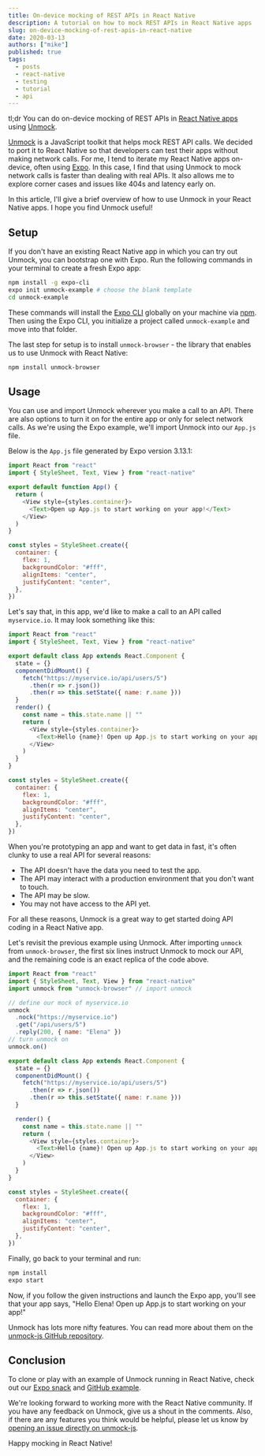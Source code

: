 ```yaml
---
title: On-device mocking of REST APIs in React Native
description: A tutorial on how to mock REST APIs in React Native apps
slug: on-device-mocking-of-rest-apis-in-react-native
date: 2020-03-13
authors: ["mike"]
published: true
tags:
  - posts
  - react-native
  - testing
  - tutorial
  - api
---
```


tl;dr You can do on-device mocking of REST APIs in [React Native apps](https://snack.expo.io/@mikesol/unmock) using [Unmock](https://github.com/meeshkan/unmock-react-native-example).

[Unmock](https://github.com/meeshkan/unmock-js) is a JavaScript toolkit that helps mock REST API calls. We decided to port it to React Native so that developers can test their apps without making network calls. For me, I tend to iterate my React Native apps on-device, often using [Expo](https://expo.io/). In this case, I find that using Unmock to mock network calls is faster than dealing with real APIs. It also allows me to explore corner cases and issues like 404s and latency early on.

In this article, I'll give a brief overview of how to use Unmock in your React Native apps. I hope you find Unmock useful!

## Setup

If you don't have an existing React Native app in which you can try out Unmock, you can bootstrap one with Expo. Run the following commands in your terminal to create a fresh Expo app:

```bash
npm install -g expo-cli
expo init unmock-example # choose the blank template
cd unmock-example
```

These commands will install the [Expo CLI](https://www.npmjs.com/package/expo-cli) globally on your machine via [npm](https://www.npmjs.com/get-npm). Then using the Expo CLI, you initialize a project called `unmock-example` and move into that folder.

The last step for setup is to install `unmock-browser` - the library that enables us to use Unmock with React Native:

```bash
npm install unmock-browser
```

## Usage

You can use and import Unmock wherever you make a call to an API. There are also options to turn it on for the entire app or only for select network calls. As we're using the Expo example, we'll import Unmock into our `App.js` file.

Below is the `App.js` file generated by Expo version 3.13.1:

```javascript
import React from "react"
import { StyleSheet, Text, View } from "react-native"

export default function App() {
  return (
    <View style={styles.container}>
      <Text>Open up App.js to start working on your app!</Text>
    </View>
  )
}

const styles = StyleSheet.create({
  container: {
    flex: 1,
    backgroundColor: "#fff",
    alignItems: "center",
    justifyContent: "center",
  },
})
```

Let's say that, in this app, we'd like to make a call to an API called `myservice.io`. It may look something like this:

```javascript
import React from "react"
import { StyleSheet, Text, View } from "react-native"

export default class App extends React.Component {
  state = {}
  componentDidMount() {
    fetch("https://myservice.io/api/users/5")
      .then(r => r.json())
      .then(r => this.setState({ name: r.name }))
  }
  render() {
    const name = this.state.name || ""
    return (
      <View style={styles.container}>
        <Text>Hello {name}! Open up App.js to start working on your app!</Text>
      </View>
    )
  }
}

const styles = StyleSheet.create({
  container: {
    flex: 1,
    backgroundColor: "#fff",
    alignItems: "center",
    justifyContent: "center",
  },
})
```

When you're prototyping an app and want to get data in fast, it's often clunky to use a real API for several reasons:

- The API doesn't have the data you need to test the app.
- The API may interact with a production environment that you don't want to touch.
- The API may be slow.
- You may not have access to the API yet.

For all these reasons, Unmock is a great way to get started doing API coding in a React Native app.

Let's revisit the previous example using Unmock. After importing `unmock` from `unmock-browser`, the first six lines instruct Unmock to mock our API, and the remaining code is an exact replica of the code above.

```javascript
import React from "react"
import { StyleSheet, Text, View } from "react-native"
import unmock from "unmock-browser" // import unmock

// define our mock of myservice.io
unmock
  .nock("https://myservice.io")
  .get("/api/users/5")
  .reply(200, { name: "Elena" })
// turn unmock on
unmock.on()

export default class App extends React.Component {
  state = {}
  componentDidMount() {
    fetch("https://myservice.io/api/users/5")
      .then(r => r.json())
      .then(r => this.setState({ name: r.name }))
  }

  render() {
    const name = this.state.name || ""
    return (
      <View style={styles.container}>
        <Text>Hello {name}! Open up App.js to start working on your app!</Text>
      </View>
    )
  }
}

const styles = StyleSheet.create({
  container: {
    flex: 1,
    backgroundColor: "#fff",
    alignItems: "center",
    justifyContent: "center",
  },
})
```

Finally, go back to your terminal and run:

```bash
npm install
expo start
```

Now, if you follow the given instructions and launch the Expo app, you'll see that your app says, "Hello Elena! Open up App.js to start working on your app!"

Unmock has lots more nifty features. You can read more about them on the [unmock-js GitHub repository](https://github.com/meeshkan/unmock-js).

## Conclusion

To clone or play with an example of Unmock running in React Native, check out our [Expo snack](https://snack.expo.io/@mikesol/unmock) and [GitHub example](https://github.com/meeshkan/unmock-react-native-example).

We're looking forward to working more with the React Native community. If you have any feedback on Unmock, give us a shout in the comments. Also, if there are any features you think would be helpful, please let us know by [opening an issue directly on unmock-js](https://github.com/meeshkan/unmock-js/issues).

Happy mocking in React Native!
